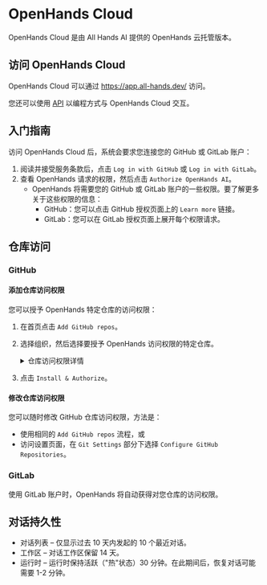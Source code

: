 # OpenHands Cloud

OpenHands Cloud 是由 All Hands AI 提供的 OpenHands 云托管版本。

## 访问 OpenHands Cloud

OpenHands Cloud 可以通过 https://app.all-hands.dev/ 访问。

您还可以使用 [API](./cloud-api) 以编程方式与 OpenHands Cloud 交互。

## 入门指南

访问 OpenHands Cloud 后，系统会要求您连接您的 GitHub 或 GitLab 账户：

1. 阅读并接受服务条款后，点击 `Log in with GitHub` 或 `Log in with GitLab`。
2. 查看 OpenHands 请求的权限，然后点击 `Authorize OpenHands AI`。
   - OpenHands 将需要您的 GitHub 或 GitLab 账户的一些权限。要了解更多关于这些权限的信息：
     - GitHub：您可以点击 GitHub 授权页面上的 `Learn more` 链接。
     - GitLab：您可以在 GitLab 授权页面上展开每个权限请求。

## 仓库访问

### GitHub

#### 添加仓库访问权限

您可以授予 OpenHands 特定仓库的访问权限：
1. 在首页点击 `Add GitHub repos`。
2. 选择组织，然后选择要授予 OpenHands 访问权限的特定仓库。
   <details>
     <summary>仓库访问权限详情</summary>

     Openhands 请求短期令牌（8小时过期）并具有以下权限：
     - Actions：读写权限
     - Administration：只读权限
     - Commit statuses：读写权限
     - Contents：读写权限
     - Issues：读写权限
     - Metadata：只读权限
     - Pull requests：读写权限
     - Webhooks：读写权限
     - Workflows：读写权限

     用户的仓库访问权限基于：
     - 为仓库授予的权限。
     - 用户的 GitHub 权限（所有者/协作者）。
   </details>

3. 点击 `Install & Authorize`。

#### 修改仓库访问权限

您可以随时修改 GitHub 仓库访问权限，方法是：
* 使用相同的 `Add GitHub repos` 流程，或
* 访问设置页面，在 `Git Settings` 部分下选择 `Configure GitHub Repositories`。

### GitLab

使用 GitLab 账户时，OpenHands 将自动获得对您仓库的访问权限。

## 对话持久性

- 对话列表 – 仅显示过去 10 天内发起的 10 个最近对话。
- 工作区 – 对话工作区保留 14 天。
- 运行时 – 运行时保持活跃（"热"状态）30 分钟。在此期间后，恢复对话可能需要 1-2 分钟。